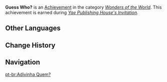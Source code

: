 {{Achievement Infobox
|title        = 
|id           = 84540
|order id     = 4064
|category     = Wonders of the World
|description  = Find out who [[Zhenyu]] really is.
|requirements = Earned during ''[[Yae Publishing House's Invitation]].''
|primogems    = 5
|tracking     = 
|hidden       = 1
|type         = Quest
}}
'''Guess Who?''' is an [[Achievement]] in the category ''[[Wonders of the World]]''. This achievement is earned during ''[[Yae Publishing House's Invitation]].''
<!--
==Trivia==

==Video Guides==
{{EVT
|video1   = 
|caption1 = 
}}
-->
==Other Languages==
{{Other Languages
|en      = Guess Who?
|zhs     = 猜猜我是谁？
|zhs_rm  = Cāicāi Wǒ Shì Shéi?
|zht     = 猜猜我是誰？
|zht_rm  = Cāicāi Wǒ Shì Shéi?
|zh_tl   = Guess Who I Am?
|ja      = だーれだ？
|ja_rm   = Daare da?
|ja_tl   = Guess Who?
|ko      = 내가 누구게?
|ko_rm   = Naega Nuguge?
|ko_tl   = Guess Who?
|es      = Adivina quién soy
|es_tl   = Guess Who I Am
|fr      = Devine qui c'est ?
|fr_tl   = Guess Who?
|ru      = Угадай кто?
|ru_tl   = Guess Who?
|th      = ทายซิ ใครเอ่ย?
|th_rm   = 
|th_tl   = 
|vi      = Đoán xem tôi là ai?
|vi_tl   = 
|de      = Rate, wer da ist!
|de_tl   = Guess Who Is There!
|id      = Tebak Siapa?
|id_tl   = Guess Who?
|pt      = Adivinha Quem?
|pt_tl   = 
|tr      = Bil Bakalım Kim?
|tr_tl   = 
|it      = Indovina chi?
|it_tl   = 
}}

==Change History==
{{Change History|2.0}}
<!--
==References==
{{Reflist}}
-->
==Navigation==
{{Achievement Navbox|Wonders of the World|Quest}}

[[pt-br:Adivinha Quem?]]